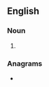 {{also|vb|VB}}
==English==

===Noun===
{{head|en|noun}}

# {{alternative form of|en|vb}} {{gloss|verb}}

===Anagrams===
* {{anagrams|en|a=bv|BV}}